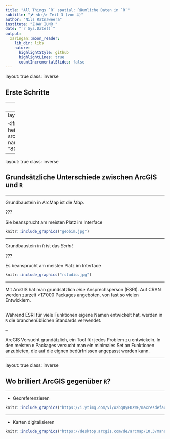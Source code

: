```yaml
---
title: "All Things `R` spatial: Räumliche Daten in `R`"
subtitle: "🖈 <br/> Teil 3 (von 4)"
author: "Nils Ratnaweera"
institute: "ZHAW IUNR "
date: "`r Sys.Date()`"
output:
  xaringan::moon_reader:
    lib_dir: libs
    nature:
      highlightStyle: github
      highlightLines: true
      countIncrementalSlides: false
---
```


layout: true
class: inverse

## Erste Schritte

---
class: middle

- Mit ein bisschen Erfahrung in R ist die Handhabung von Geodaten kinderleicht

- Schauen wir uns mal die Lernumgebung an, die wir entwickelt haben

- dazu besuchen wir [arc2r.github.io/book](https://arc2r.github.io/book/)

???

- Handling vom buch zeigen: TOC ein aus, Suchfunktion, Schriftgrösse und Art
- Warum englisch? um die Internationale R und GIS Community involvieren zu können 

---
layout: false

<iframe style="position: absolute; height: 90%; border: none" src="https://arc2r.github.io/book/" name="book", width = "80%">Alternativtext</iframe>


---

layout: true
class: inverse

## Grundsätzliche Unterschiede zwischen ArcGIS und `R`


---

Grundbaustein in ArcMap ist die *Map*. 

???

Sie beansprucht am meisten Platz im Interface  



```r
knitr::include_graphics("geobim.jpg")
```

---

Grundbaustein in `R` ist das *Script*

???

Es beansprucht am meisten Platz im Interface  


```r
knitr::include_graphics("rstudio.jpg")
```

---


Mit ArcGIS hat man grundsätzlich *eine* Ansprechsperson (ESRI). Auf CRAN werden zurzeit >17'000 Packages angeboten, von fast so vielen Entwicklern.

<!-- es gibt immer N+1 wege ein Problem in R zu lösen -->
--


Während ESRI für viele Funktionen eigene Namen entwickelt hat, werden in `R` die branchenüblichen Standards verwendet. <!-- Beispiel Clip, Select,  -->  

--

ArcGIS Versucht grundätzlich, ein Tool für jedes Problem zu entwickeln. In den meisten `R` Packages versucht man ein minimales Set an Funktionen anzubieten, die auf die eignen bedürfnissen angepasst werden kann. 


<!-- Bild einfügen vom Netzwerkdiagramm -->

---


layout: true
class: inverse

## Wo brilliert ArcGIS gegenüber `R`?


---

- Georeferenzieren

```r
knitr::include_graphics("https://i.ytimg.com/vi/o2bq8yE0XWE/maxresdefault.jpg")
```


---

- Karten digitalisieren


```r
knitr::include_graphics("https://desktop.arcgis.com/de/arcmap/10.3/manage-data/creating-new-features/GUID-D6396C58-0375-402D-B3C2-441E76A18AED-web.png")
```



<!-- Quck and dirty map? -->




